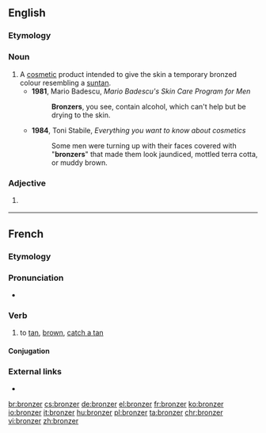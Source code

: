 ==English==

===Etymology===
{{suffix|bronze|er|lang=en}}

===Noun===
{{en-noun}}

# A [[cosmetic]] product intended to give the skin a temporary bronzed colour resembling a [[suntan]].
#* '''1981''', Mario Badescu, ''Mario Badescu's Skin Care Program for Men''
#*: '''Bronzers''', you see, contain alcohol, which can't help but be drying to the skin.
#* '''1984''', Toni Stabile, ''Everything you want to know about cosmetics''
#*: Some men were turning up with their faces covered with "'''bronzers'''" that made them look jaundiced, mottled terra cotta, or muddy brown.

===Adjective===
{{head|en|adjective comparative form}}

# {{context|rare|lang=en}} {{en-comparative of|bronze}}
<!--#:''You call that a bronze medal? My ass is '''bronzer''' than that.''-->

----

==French==

===Etymology===
{{suffix|bronze|er|lang=fr}}

===Pronunciation===
* {{IPA|/bʁɔ̃.ze/|lang=fr}}

===Verb===
{{fr-verb}}

# {{context|transitive|or|reflexive|lang=fr}} to [[tan]], [[brown]], [[catch a tan]]

====Conjugation====
{{fr-conj-er|bronz|avoir}}

===External links===
* {{R:TLFi}}

[[br:bronzer]]
[[cs:bronzer]]
[[de:bronzer]]
[[el:bronzer]]
[[fr:bronzer]]
[[ko:bronzer]]
[[io:bronzer]]
[[it:bronzer]]
[[hu:bronzer]]
[[pl:bronzer]]
[[ta:bronzer]]
[[chr:bronzer]]
[[vi:bronzer]]
[[zh:bronzer]]